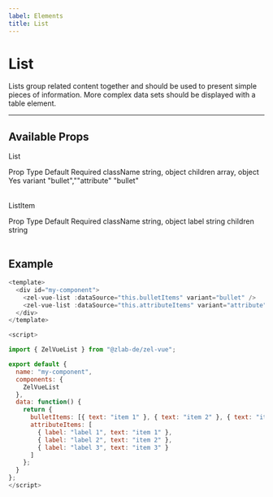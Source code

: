 ```yaml
---
label: Elements
title: List
---
```



# List

Lists group related content together and should be used to present simple pieces of information. More complex data sets should be displayed with a table element.

---

## Available Props

List

<Table title="List Props" style={{ marginBottom: 60 }}>
  <TableHeader>
    <TableCell>Prop</TableCell>
    <TableCell>Type</TableCell>
    <TableCell>Default</TableCell>
    <TableCell>Required</TableCell>
  </TableHeader>
  <TableBody>
    <TableRow color="white">
      <TableCell scope="row" component="th">
        className
      </TableCell>
      <TableCell>string, object</TableCell>
      <TableCell />
      <TableCell />
    </TableRow>
    <TableRow color="gray">
      <TableCell scope="row" component="th">
        children
      </TableCell>
      <TableCell>array, object</TableCell>
      <TableCell />
      <TableCell>Yes</TableCell>
    </TableRow>
    <TableRow color="white">
      <TableCell scope="row" component="th">
        variant
      </TableCell>
      <TableCell>"bullet",""attribute"</TableCell>
      <TableCell>"bullet"</TableCell>
      <TableCell />
    </TableRow>
  </TableBody>
</Table>

ListItem

<Table title="ListItem Props">
  <TableHeader>
    <TableCell>Prop</TableCell>
    <TableCell>Type</TableCell>
    <TableCell>Default</TableCell>
    <TableCell>Required</TableCell>
  </TableHeader>
  <TableBody>
    <TableRow color="white">
      <TableCell scope="row" component="th">
        className
      </TableCell>
      <TableCell>string, object</TableCell>
      <TableCell />
      <TableCell />
    </TableRow>
    <TableRow color="gray">
      <TableCell scope="row" component="th">
        label
      </TableCell>
      <TableCell>string</TableCell>
      <TableCell />
      <TableCell />
    </TableRow>
    <TableRow color="white">
      <TableCell scope="row" component="th">
        children
      </TableCell>
      <TableCell>string</TableCell>
      <TableCell />
      <TableCell />
    </TableRow>
  </TableBody>
</Table>

## Example

```js
<template>
  <div id="my-component">
    <zel-vue-list :dataSource="this.bulletItems" variant="bullet" />
    <zel-vue-list :dataSource="this.attributeItems" variant="attribute" />
  </div>
</template>

<script>

import { ZelVueList } from "@zlab-de/zel-vue";

export default {
  name: "my-component",
  components: {
    ZelVueList
  },
  data: function() {
    return {
      bulletItems: [{ text: "item 1" }, { text: "item 2" }, { text: "item 3" }],
      attributeItems: [
        { label: "label 1", text: "item 1" },
        { label: "label 2", text: "item 2" },
        { label: "label 3", text: "item 3" }
      ]
    };
  }
};
</script>
```
